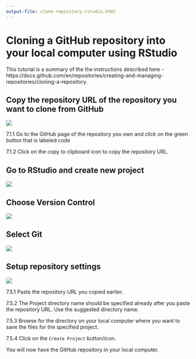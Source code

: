 ```yaml
---
output-file: clone-repository-rstudio.html
---
```


# Cloning a GitHub repository into your local computer using RStudio {#clone-repository}

This tutorial is a summary of the the instructions described here - https://docs.github.com/en/repositories/creating-and-managing-repositories/cloning-a-repository.

## Copy the repository URL of the repository you want to clone from GitHub
![](images/clone_step1.png)

7.1.1 Go to the GitHub page of the repository you own and click on the green button that is labeled code

7.1.2 Click on the copy to clipboard icon to copy the repository URL.

## Go to RStudio and create new project
![](images/clone_step2.png)

## Choose Version Control
![](images/clone_step3.png)

## Select Git

![](images/clone_step4.png)

## Setup repository settings

![](images/clone_step5.png)

7.5.1 Paste the repository URL you copied earlier.

7.5.2 The Project directory name should be specified already after you paste the repository URL. Use the suggested directory name.
    
7.5.3 Browse for the directory on your local computer where you want to save the files for the specified project.

7.5.4 Click on the `Create Project` button/icon.

You will now have the GitHub repository in your local computer.

